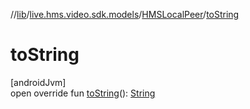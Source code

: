 //[lib](/api-reference/android/v2/home/content)/[live.hms.video.sdk.models](../index)/[HMSLocalPeer](index)/[toString](to-string)

# toString

[androidJvm]\
open override fun [toString](to-string)(): [String](https://kotlinlang.org/api/latest/jvm/stdlib/kotlin/-string/index.html)
